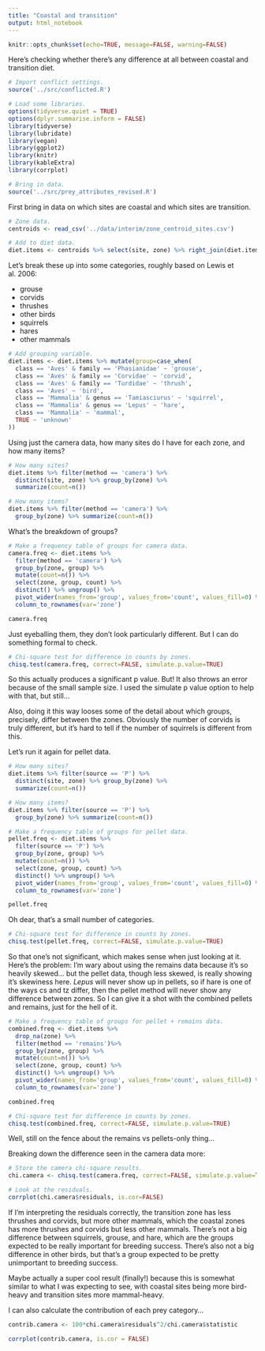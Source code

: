 ```yaml
---
title: "Coastal and transition"
output: html_notebook
---
```


```r
knitr::opts_chunk$set(echo=TRUE, message=FALSE, warning=FALSE)
```

Here's checking whether there's any difference at all between coastal and transition diet.

```r
# Import conflict settings.
source('../src/conflicted.R')

# Load some libraries.
options(tidyverse.quiet = TRUE)
options(dplyr.summarise.inform = FALSE)
library(tidyverse)
library(lubridate)
library(vegan)
library(ggplot2)
library(knitr)
library(kableExtra)
library(corrplot)

# Bring in data.
source('../src/prey_attributes_revised.R')
```

First bring in data on which sites are coastal and which sites are transition.

```r
# Zone data.
centroids <- read_csv('../data/interim/zone_centroid_sites.csv')

# Add to diet data.
diet.items <- centroids %>% select(site, zone) %>% right_join(diet.items)
```

Let's break these up into some categories, roughly based on Lewis et al. 2006:

* grouse
* corvids
* thrushes
* other birds
* squirrels
* hares
* other mammals

```r
# Add grouping variable.
diet.items <- diet.items %>% mutate(group=case_when(
  class == 'Aves' & family == 'Phasianidae' ~ 'grouse',
  class == 'Aves' & family == 'Corvidae' ~ 'corvid',
  class == 'Aves' & family == 'Turdidae' ~ 'thrush',
  class == 'Aves' ~ 'bird',
  class == 'Mammalia' & genus == 'Tamiasciurus' ~ 'squirrel',
  class == 'Mammalia' & genus == 'Lepus' ~ 'hare',
  class == 'Mammalia' ~ 'mammal',
  TRUE ~ 'unknown'
))
```

Using just the camera data, how many sites do I have for each zone, and how many items?

```r
# How many sites?
diet.items %>% filter(method == 'camera') %>% 
  distinct(site, zone) %>% group_by(zone) %>% 
  summarize(count=n())

# How many items?
diet.items %>% filter(method == 'camera') %>% 
  group_by(zone) %>% summarize(count=n())
```

What's the breakdown of groups?

```r
# Make a frequency table of groups for camera data.
camera.freq <- diet.items %>%
  filter(method == 'camera') %>%
  group_by(zone, group) %>%
  mutate(count=n()) %>% 
  select(zone, group, count) %>% 
  distinct() %>% ungroup() %>% 
  pivot_wider(names_from='group', values_from='count', values_fill=0) %>% 
  column_to_rownames(var='zone')

camera.freq
```

Just eyeballing them, they don't look particularly different. But I can do something formal to check.

```r
# Chi-square test for difference in counts by zones.
chisq.test(camera.freq, correct=FALSE, simulate.p.value=TRUE)
```

So this actually produces a significant p value. But! It also throws an error because of the small sample size. I used the simulate p value option to help with that, but still...

Also, doing it this way looses some of the detail about which groups, precisely, differ between the zones. Obviously the number of corvids is truly different, but it's hard to tell if the number of squirrels is different from this.

Let's run it again for pellet data.

```r
# How many sites?
diet.items %>% filter(source == 'P') %>% 
  distinct(site, zone) %>% group_by(zone) %>% 
  summarize(count=n())

# How many items?
diet.items %>% filter(source == 'P') %>% 
  group_by(zone) %>% summarize(count=n())

# Make a frequency table of groups for pellet data.
pellet.freq <- diet.items %>%
  filter(source == 'P') %>%
  group_by(zone, group) %>%
  mutate(count=n()) %>% 
  select(zone, group, count) %>% 
  distinct() %>% ungroup() %>% 
  pivot_wider(names_from='group', values_from='count', values_fill=0) %>% 
  column_to_rownames(var='zone')

pellet.freq
```

Oh dear, that's a small number of categories.

```r
# Chi-square test for difference in counts by zones.
chisq.test(pellet.freq, correct=FALSE, simulate.p.value=TRUE)
```

So that one's not significant, which makes sense when just looking at it. Here's the problem: I'm wary about using the remains data because it's so heavily skewed... but the pellet data, though less skewed, is really showing it's skewiness here. *Lepus* will never show up in pellets, so if hare is one of the ways cs and tz differ, then the pellet method will never show any difference between zones. So I can give it a shot with the combined pellets and remains, just for the hell of it.

```r
# Make a frequency table of groups for pellet + remains data.
combined.freq <- diet.items %>%
  drop_na(zone) %>% 
  filter(method == 'remains')%>%
  group_by(zone, group) %>%
  mutate(count=n()) %>% 
  select(zone, group, count) %>% 
  distinct() %>% ungroup() %>% 
  pivot_wider(names_from='group', values_from='count', values_fill=0) %>% 
  column_to_rownames(var='zone')

combined.freq

# Chi-square test for difference in counts by zones.
chisq.test(combined.freq, correct=FALSE, simulate.p.value=TRUE)
```

Well, still on the fence about the remains vs pellets-only thing...

Breaking down the difference seen in the camera data more:

```r
# Store the camera chi-square results.
chi.camera <- chisq.test(camera.freq, correct=FALSE, simulate.p.value=TRUE)

# Look at the residuals.
corrplot(chi.camera$residuals, is.cor=FALSE)
```

If I'm interpreting the residuals correctly, the transition zone has less thrushes and corvids, but more other mammals, which the coastal zones has more thrushes and corvids but less other mammals. There's not a big difference between squirrels, grouse, and hare, which are the groups expected to be really important for breeding success. There's also not a big difference in other birds, but that's a group expected to be pretty unimportant to breeding success.

Maybe actually a super cool result (finally!) because this is somewhat similar to what I was expecting to see, with coastal sites being more bird-heavy and transition sites more mammal-heavy.

I can also calculate the contribution of each prey category...

```r
contrib.camera <- 100*chi.camera$residuals^2/chi.camera$statistic

corrplot(contrib.camera, is.cor = FALSE)
```





